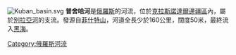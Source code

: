 {{coord|44.7789|39.8122|display=title}}
[[File:Kuban_basin.svg|right]]
'''普舍哈河'''是[[俄羅斯|俄羅斯]]的河流，位於[[克拉斯諾達爾邊疆區|克拉斯諾達爾邊疆區]]內，屬於[[別拉亞河_(庫班河流域)|別拉亞河]]的支流。發源自[[菲什特山|菲什特山]]，河道全長少於160公里，闊度50米，最終流入[[黑海|黑海]]。

{{Russia-geo-stub}}

[[Category:俄羅斯河流|Category:俄羅斯河流]]